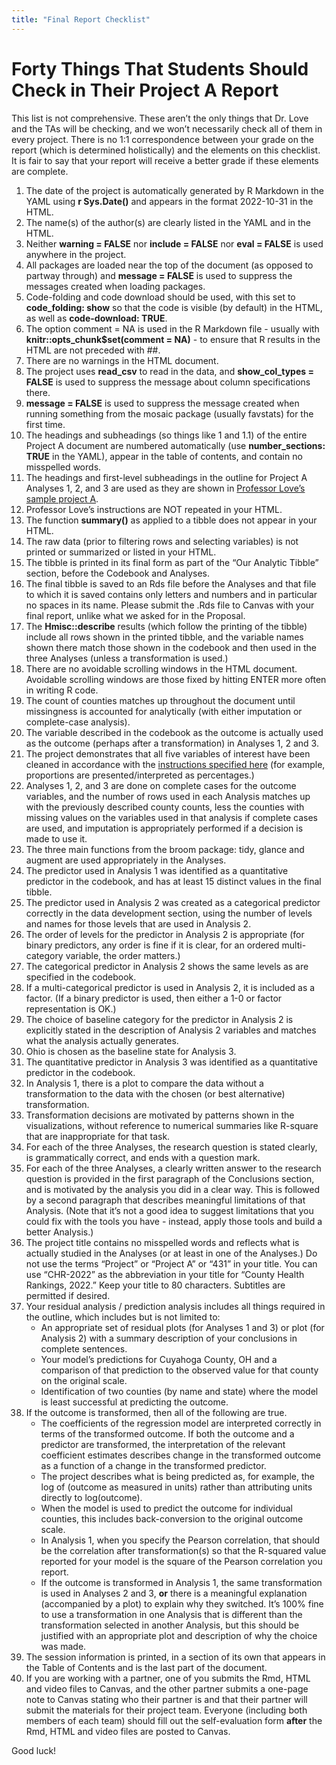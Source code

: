 ```yaml
---
title: "Final Report Checklist"
---
```


# Forty Things That Students Should Check in Their Project A Report

This list is not comprehensive. These aren't the only things that Dr. Love and the TAs will be checking, and we won't necessarily check all of them in every project. There is no 1:1 correspondence between your grade on the report (which is determined holistically) and the elements on this checklist. It is fair to say that your report will receive a better grade if these elements are complete.


1. The date of the project is automatically generated by R Markdown in the YAML using **r Sys.Date()** and appears in the format 2022-10-31 in the HTML.
2. The name(s) of the author(s) are clearly listed in the YAML and in the HTML.
3. Neither **warning = FALSE** nor **include = FALSE** nor **eval = FALSE** is used anywhere in the project. 
4. All packages are loaded near the top of the document (as opposed to partway through) and **message = FALSE** is used to suppress the messages created when loading packages.
5. Code-folding and code download should be used, with this set to **code_folding: show** so that the code is visible (by default) in the HTML, as well as **code-download: TRUE**.
6. The option comment = NA is used in the R Markdown file - usually with **knitr::opts_chunk$set(comment = NA)** - to ensure that R results in the HTML are not preceded with ##.
7. There are no warnings in the HTML document.
8. The project uses **read_csv** to read in the data, and **show_col_types = FALSE** is used to suppress the message about column specifications there.
9. **message = FALSE** is used to suppress the message created when running something from the mosaic package (usually favstats) for the first time.
10. The headings and subheadings (so things like 1 and 1.1) of the entire Project A document are numbered automatically (use **number_sections: TRUE** in the YAML), appear in the table of contents, and contain no misspelled words.
11. The headings and first-level subheadings in the outline for Project A Analyses 1, 2, and 3 are used as they are shown in [Professor Love's sample project A](exampleC.qmd).
12. Professor Love's instructions are NOT repeated in your HTML.
13. The function **summary()** as applied to a tibble does not appear in your HTML.
14. The raw data (prior to filtering rows and selecting variables) is not printed or summarized or listed in your HTML.
15. The tibble is printed in its final form as part of the "Our Analytic Tibble" section, before the Codebook and Analyses.
16. The final tibble is saved to an Rds file before the Analyses and that file to which it is saved contains only letters and numbers and in particular no spaces in its name. Please submit the .Rds file to Canvas with your final report, unlike what we asked for in the Proposal.
17. The **Hmisc::describe** results (which follow the printing of the tibble) include all rows shown in the printed tibble, and the variable names shown there match those shown in the codebook and then used in the three Analyses (unless a transformation is used.)
18. There are no avoidable scrolling windows in the HTML document. Avoidable scrolling windows are those fixed by hitting ENTER more often in writing R code.
19. The count of counties matches up throughout the document until missingness is accounted for analytically (with either imputation or complete-case analysis).
20. The variable described in the codebook as the outcome is actually used as the outcome (perhaps after a transformation) in Analyses 1, 2 and 3.
21. The project demonstrates that all five variables of interest have been cleaned in accordance with the [instructions specified here](data.qmd) (for example, proportions are presented/interpreted as percentages.)
22. Analyses 1, 2, and 3 are done on complete cases for the outcome variables, and the number of rows used in each Analysis matches up with the previously described county counts, less the counties with missing values on the variables used in that analysis if complete cases are used, and imputation is appropriately performed if a decision is made to use it.
23. The three main functions from the broom package: tidy, glance and augment are used appropriately in the Analyses.
24. The predictor used in Analysis 1 was identified as a quantitative predictor in the codebook, and has at least 15 distinct values in the final tibble.
25. The predictor used in Analysis 2 was created as a categorical predictor correctly in the data development section, using the number of levels and names for those levels that are used in Analysis 2.
26. The order of levels for the predictor in Analysis 2 is appropriate (for binary predictors, any order is fine if it is clear, for an ordered multi-category variable, the order matters.)
27. The categorical predictor in Analysis 2 shows the same levels as are specified in the codebook.
28. If a multi-categorical predictor is used in Analysis 2, it is included as a factor. (If a binary predictor is used, then either a 1-0 or factor representation is OK.)
29. The choice of baseline category for the predictor in Analysis 2 is explicitly stated in the description of Analysis 2 variables and matches what the analysis actually generates.
30. Ohio is chosen as the baseline state for Analysis 3.
31. The quantitative predictor in Analysis 3 was identified as a quantitative predictor in the codebook.
32. In Analysis 1, there is a plot to compare the data without a transformation to the data with the chosen (or best alternative) transformation.
33. Transformation decisions are motivated by patterns shown in the visualizations, without reference to numerical summaries like R-square that are inappropriate for that task. 
34. For each of the three Analyses, the research question is stated clearly, is grammatically correct, and ends with a question mark.
35. For each of the three Analyses, a clearly written answer to the research question is provided in the first paragraph of the Conclusions section, and is motivated by the analysis you did in a clear way. This is followed by a second paragraph that describes meaningful limitations of that Analysis. (Note that it's not a good idea to suggest limitations that you could fix with the tools you have - instead, apply those tools and build a better Analysis.)
36. The project title contains no misspelled words and reflects what is actually studied in the Analyses (or at least in one of the Analyses.) Do not use the terms "Project" or "Project A" or "431" in your title. You can use "CHR-2022" as the abbreviation in your title for "County Health Rankings, 2022." Keep your title to 80 characters. Subtitles are permitted if desired.
37. Your residual analysis / prediction analysis includes all things required in the outline, which includes but is not limited to:
    - An appropriate set of residual plots (for Analyses 1 and 3) or plot (for Analysis 2) with a summary description of your conclusions in complete sentences.
    - Your model's predictions for Cuyahoga County, OH and a comparison of that prediction to the observed value for that county on the original scale.
    - Identification of two counties (by name and state) where the model is least successful at predicting the outcome.
38. If the outcome is transformed, then all of the following are true.
    - The coefficients of the regression model are interpreted correctly in terms of the transformed outcome. If both the outcome and a predictor are transformed, the interpretation of the relevant coefficient estimates describes change in the transformed outcome as a function of a change in the transformed predictor.
    - The project describes what is being predicted as, for example, the log of (outcome as measured in units) rather than attributing units directly to log(outcome).
    - When the model is used to predict the outcome for individual counties, this includes back-conversion to the original outcome scale.
    - In Analysis 1, when you specify the Pearson correlation, that should be the correlation after transformation(s) so that the R-squared value reported for your model is the square of the Pearson correlation you report.
    - If the outcome is transformed in Analysis 1, the same transformation is used in Analyses 2 and 3, **or** there is a meaningful explanation (accompanied by a plot) to explain why they switched.  It's 100% fine to use a transformation in one Analysis that is different than the transformation selected in another Analysis, but this should be justified with an appropriate plot and description of why the choice was made.
39. The session information is printed, in a section of its own that appears in the Table of Contents and is the last part of the document.
40. If you are working with a partner, one of you submits the Rmd, HTML and video files to Canvas, and the other partner submits a one-page note to Canvas stating who their partner is and that their partner will submit the materials for their project team. Everyone (including both members of each team) should fill out the self-evaluation form **after** the Rmd, HTML and video files are posted to Canvas.

Good luck!